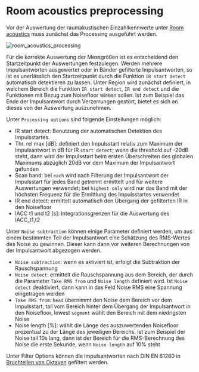 # Room acoustics preprocessing

Vor der Auswertung der raumakustischen Einzahlkennwerte unter  [Room acoustics](/de/help/info/room-acoustics) muss zunächst das Processing ausgeführt werden.

![room_acoustics_processing](/room_acoustics_processing.gif)

Für die korrekte Auswertung der Messgrößen ist es entscheidend den Startzeitpunkt der Auswertungen festzulegen. Werden mehrere Impulsantworten ausgewertet oder in Bänder gefilterte Impulsantworten, so ist es unerlässlich den Startzeitpunkt durch die Funktion ``IR start detect`` automatisch detektieren zu lassen. Unter Region wird zunächst definiert, in welchem Bereich die Funktion ``IR start detect``, ``IR end detect`` und die Funktionen mit Bezug zum Noisefloor wirken sollen. Ist zum Beispiel das Ende der Impulsantwort durch Verzerrungen gestört, bietet es sich an dieses von der Auswertung auszunehmen.

Unter ``Processing options`` sind folgende Einstellungen möglich:

- IR start detect: Benutzung der automatischen Detektion des Impulsstartes.
- Thr. rel max [dB]: definiert den Impulsstart relativ zum Maximum der Impulsantwort in dB für IR ``start detect``; wenn die threshold auf -20dB steht, dann wird der Impulsstart beim ersten Überschreiten des globalen Maximums abzüglich 20dB vor dem Maximum der Impulsantwort gefunden
- Scan band: bei ``each`` wird nach Filterung der Impulsantwort der Impulsstart für jedes Band getrennt ermittelt und für weitere Auswertungen verwendet; bei ``highest only`` wird nur das Band mit der höchsten Frequenz für die Ermittlung des Impulsstartes verwendet
- IR end detect: ermittelt automatisch den Übergang der gefilterten IR in den Noisefloor
- IACC t1 und t2 [s]: Integrationsgrenzen für die Auswertung des IACC_t1,t2

Unter ``Noise subtraction`` können einige Parameter definiert werden, um aus einem bestimmten Teil der Impulsantwort eine Schätzung des RMS-Wertes des Noise zu gewinnen.  Dieser kann dann vor weiteren Berechnungen von der Impulsantwort abgezogen werden.

- ``Noise subtraction``: wenn es aktiviert ist, erfolgt die Subtraktion der Rauschspannung
- ``Noise detect``: ermittelt die Rauschspannung aus dem Bereich, der durch die Parameter ``Take RMS from`` und ``Noise length`` definiert wird. Ist ``Noise detect`` deaktiviert, dann kann in das Feld Noise RMS eine Spannung eingetragen werden
- ``Take RMS from``: ``head`` übernimmt den Noise dem Bereich vor dem Impulsstart, tail vom Bereich hinter dem Übergang der Impulsantwort in den Noisefloor, lowest ``segment`` wählt den Bereich mit dem niedrigsten Noise
- Noise length [%]: wählt die Länge des auszuwertenden Noisefloor prozentual zu der Länge des jeweiligen Bereichs. Ist zum Beispiel der Noise tail 10s lang, dann ist der Bereich für die RMS-Berechnung des Noise die erste Sekunde, wenn ``Noise length`` auf 10% steht

Unter Filter Options können die Impulsantworten nach DIN EN 61260 in [Bruchteilen von Oktaven](/de/help/edit/frac-oct-filtering) gefiltert werden.